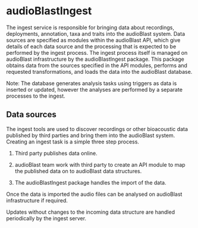 # audioBlastIngest
The ingest service is responsible for bringing data about recordings, deployments, annotation, taxa and traits into the audioBlast system. Data sources are specified as modules within the audioBlast API, which give details of each data source and the processing that is expected to be performed by the ingest process. The ingest process itself is managed on audioBlast infrastructure by the audioBlastIngest package. This package obtains data from the sources specified in the API modules, performs and requested transformations, and loads the data into the audioBlast database.

Note: The database generates analysis tasks using triggers as data is inserted or updated, however the analyses are performed by a separate processes to the ingest.

## Data sources

The ingest tools are used to discover recordings or other bioacoustic data published by third parties and bring them into the audioBlast system. Creating an ingest task is a simple three step process.

1. Third party publishes data online.

2. audioBlast team work with third party to create an API module to map the published data on to audioBlast data structures.

3. The audioBlastIngest package handles the import of the data.

Once the data is imported the audio files can be analysed on audioBlast infrastructure if required.

Updates without changes to the incoming data structure are handled periodically by the ingest server.

